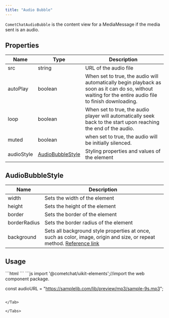 ```yaml
---
title: "Audio Bubble"
---
```


`CometChatAudioBubble` is the content view for a MediaMessage if the media sent is an audio.

## Properties

| Name       | Type                                                                   | Description                                                                                                                                             |
| ---------- | ---------------------------------------------------------------------- | ------------------------------------------------------------------------------------------------------------------------------------------------------- |
| src        | string                                                                 | URL of the audio file                                                                                                                                   |
| autoPlay   | boolean                                                                | When set to true, the audio will automatically begin playback as soon as it can do so, without waiting for the entire audio file to finish downloading. |
| loop       | boolean                                                                | When set to true, the audio player will automatically seek back to the start upon reaching the end of the audio.                                        |
| muted      | boolean                                                                | when set to true, the audio will be initially silenced.                                                                                                 |
| audioStyle | [AudioBubbleStyle](/docs/ui-kit/angular/audio-bubble#audiobubblestyle) | Styling properties and values of the element                                                                                                            |

## AudioBubbleStyle

| Name         | Description                                                                                                                                                                          |
| ------------ | ------------------------------------------------------------------------------------------------------------------------------------------------------------------------------------ |
| width        | Sets the width of the element                                                                                                                                                        |
| height       | Sets the height of the element                                                                                                                                                       |
| border       | Sets the border of the element                                                                                                                                                       |
| borderRadius | Sets the border radius of the element                                                                                                                                                |
| background   | Sets all background style properties at once, such as color, image, origin and size, or repeat method. [Reference link](https://developer.mozilla.org/en-US/docs/Web/CSS/background) |

## Usage

<Tabs>
<Tab title="HTML">
```html
<!--use the element-->
<cometchat-audio-bubble
[src]="audioURL"
></cometchat-audio-bubble>
```

</Tab>

<Tab title="JavaScript">
```js
import '@cometchat/uikit-elements';//import the web component package.

const audioURL = "https://samplelib.com/lib/preview/mp3/sample-9s.mp3";
```

</Tab>

</Tabs>
